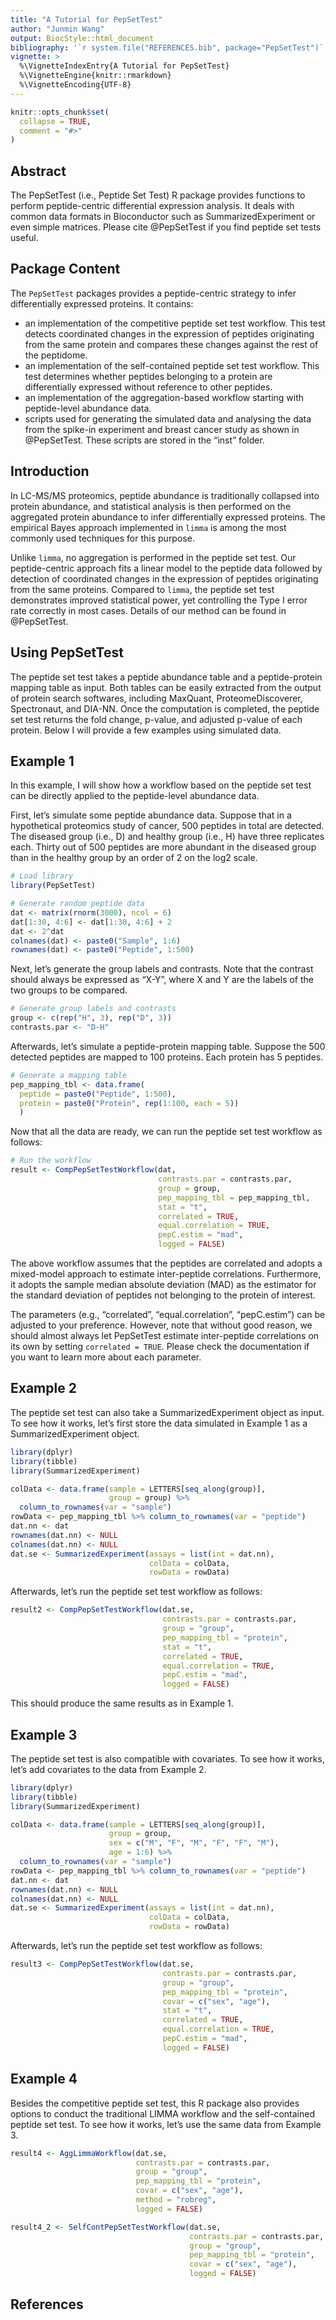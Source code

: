 ```yaml
---
title: "A Tutorial for PepSetTest"
author: "Junmin Wang"
output: BiocStyle::html_document
bibliography: '`r system.file("REFERENCES.bib", package="PepSetTest")`'
vignette: >
  %\VignetteIndexEntry{A Tutorial for PepSetTest}
  %\VignetteEngine{knitr::rmarkdown}
  %\VignetteEncoding{UTF-8}
---
```


```r
knitr::opts_chunk$set(
  collapse = TRUE,
  comment = "#>"
)
```

## Abstract
The PepSetTest (i.e., Peptide Set Test) R package provides functions to perform peptide-centric differential expression analysis. It deals with common data formats in Bioconductor such as SummarizedExperiment or even simple matrices. Please cite @PepSetTest if you find peptide set tests useful.

## Package Content
The `PepSetTest` packages provides a peptide-centric strategy to infer differentially expressed proteins. It contains:

* an implementation of the competitive peptide set test workflow. This test detects coordinated changes in the expression of peptides originating from the same protein and compares these changes against the rest of the peptidome.
* an implementation of the self-contained peptide set test workflow. This test determines whether peptides belonging to a protein are differentially expressed without reference to other peptides.
* an implementation of the aggregation-based workflow starting with peptide-level abundance data.
* scripts used for generating the simulated data and analysing the data from the spike-in experiment and breast cancer study as shown in @PepSetTest. These scripts are stored in the "inst" folder.

## Introduction
In LC-MS/MS proteomics, peptide abundance is traditionally collapsed into protein abundance, and statistical analysis is then performed on the aggregated protein abundance to infer differentially expressed proteins. The empirical Bayes approach implemented in `limma` is among the most commonly used techniques for this purpose.

Unlike `limma`, no aggregation is performed in the peptide set test. Our peptide-centric approach fits a linear model to the peptide data followed by detection of coordinated changes in the expression of peptides originating from the same proteins. Compared to `limma`, the peptide set test demonstrates improved statistical power, yet controlling the Type I error rate correctly in most cases. Details of our method can be found in @PepSetTest.

## Using PepSetTest
The peptide set test takes a peptide abundance table and a peptide-protein mapping table as input. Both tables can be easily extracted from the output of protein search softwares, including MaxQuant, ProteomeDiscoverer, Spectronaut, and DIA-NN. Once the computation is completed, the peptide set test returns the fold change, p-value, and adjusted p-value of each protein. Below I will provide a few examples using simulated data.

## Example 1

In this example, I will show how a workflow based on the peptide set test can be directly applied to the peptide-level abundance data.

First, let’s simulate some peptide abundance data. Suppose that in a hypothetical proteomics study of cancer, 500 peptides in total are detected. The diseased group (i.e., D) and healthy group (i.e., H) have three replicates each. Thirty out of 500 peptides are more abundant in the diseased group than in the healthy group by an order of 2 on the log2 scale.

```r
# Load library
library(PepSetTest)

# Generate random peptide data
dat <- matrix(rnorm(3000), ncol = 6)
dat[1:30, 4:6] <- dat[1:30, 4:6] + 2
dat <- 2^dat
colnames(dat) <- paste0("Sample", 1:6)
rownames(dat) <- paste0("Peptide", 1:500)
```

Next, let’s generate the group labels and contrasts. Note that the contrast should always be expressed as “X-Y”, where X and Y are the labels of the two groups to be compared.

```r
# Generate group labels and contrasts
group <- c(rep("H", 3), rep("D", 3))
contrasts.par <- "D-H"
```

Afterwards, let’s simulate a peptide-protein mapping table. Suppose the 500 detected peptides are mapped to 100 proteins. Each protein has 5 peptides.

```r
# Generate a mapping table
pep_mapping_tbl <- data.frame(
  peptide = paste0("Peptide", 1:500),
  protein = paste0("Protein", rep(1:100, each = 5))
  )
```

Now that all the data are ready, we can run the peptide set test workflow as follows:

```r
# Run the workflow
result <- CompPepSetTestWorkflow(dat, 
                                 contrasts.par = contrasts.par,
                                 group = group,
                                 pep_mapping_tbl = pep_mapping_tbl,
                                 stat = "t",
                                 correlated = TRUE,
                                 equal.correlation = TRUE,
                                 pepC.estim = "mad",
                                 logged = FALSE)
```

The above workflow assumes that the peptides are correlated and adopts a mixed-model approach to estimate inter-peptide correlations. Furthermore, it adopts the sample median absolute deviation (MAD) as the estimator for the standard deviation of peptides not belonging to the protein of interest.

The parameters (e.g., “correlated”, “equal.correlation”, “pepC.estim”) can be adjusted to your preference. However, note that without good reason, we should almost always let PepSetTest estimate inter-peptide correlations on its own by setting `correlated = TRUE`. Please check the documentation if you want to learn more about each parameter.

## Example 2
The peptide set test can also take a SummarizedExperiment object as input. To see how it works, let's first store the data simulated in Example 1 as a SummarizedExperiment object.

```r
library(dplyr)
library(tibble)
library(SummarizedExperiment)

colData <- data.frame(sample = LETTERS[seq_along(group)], 
                      group = group) %>% 
  column_to_rownames(var = "sample")
rowData <- pep_mapping_tbl %>% column_to_rownames(var = "peptide")
dat.nn <- dat
rownames(dat.nn) <- NULL
colnames(dat.nn) <- NULL
dat.se <- SummarizedExperiment(assays = list(int = dat.nn), 
                               colData = colData, 
                               rowData = rowData)
```

Afterwards, let's run the peptide set test workflow as follows:

```r
result2 <- CompPepSetTestWorkflow(dat.se, 
                                  contrasts.par = contrasts.par,
                                  group = "group",
                                  pep_mapping_tbl = "protein",
                                  stat = "t",
                                  correlated = TRUE,
                                  equal.correlation = TRUE,
                                  pepC.estim = "mad",
                                  logged = FALSE)
```

This should produce the same results as in Example 1.

## Example 3
The peptide set test is also compatible with covariates. To see how it works, let's add covariates to the data from Example 2.

```r
library(dplyr)
library(tibble)
library(SummarizedExperiment)

colData <- data.frame(sample = LETTERS[seq_along(group)], 
                      group = group,
                      sex = c("M", "F", "M", "F", "F", "M"),
                      age = 1:6) %>% 
  column_to_rownames(var = "sample")
rowData <- pep_mapping_tbl %>% column_to_rownames(var = "peptide")
dat.nn <- dat
rownames(dat.nn) <- NULL
colnames(dat.nn) <- NULL
dat.se <- SummarizedExperiment(assays = list(int = dat.nn), 
                               colData = colData, 
                               rowData = rowData)
```

Afterwards, let's run the peptide set test workflow as follows:

```r
result3 <- CompPepSetTestWorkflow(dat.se, 
                                  contrasts.par = contrasts.par,
                                  group = "group",
                                  pep_mapping_tbl = "protein",
                                  covar = c("sex", "age"),
                                  stat = "t",
                                  correlated = TRUE,
                                  equal.correlation = TRUE,
                                  pepC.estim = "mad",
                                  logged = FALSE)
```

## Example 4
Besides the competitive peptide set test, this R package also provides options to conduct the traditional LIMMA workflow and the self-contained peptide set test. To see how it works, let's use the same data from Example 3.

```r
result4 <- AggLimmaWorkflow(dat.se, 
                            contrasts.par = contrasts.par,
                            group = "group",
                            pep_mapping_tbl = "protein",
                            covar = c("sex", "age"),
                            method = "robreg",
                            logged = FALSE)
```

```r
result4_2 <- SelfContPepSetTestWorkflow(dat.se, 
                                        contrasts.par = contrasts.par,
                                        group = "group",
                                        pep_mapping_tbl = "protein",
                                        covar = c("sex", "age"),
                                        logged = FALSE)
```

## References
